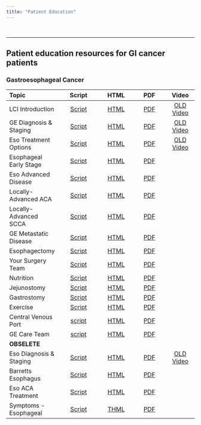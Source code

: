 ```yaml
---
title: "Patient Education"
---
```


<br/>

<hr/>

## Patient education resources for GI cancer patients

### Gastroesophageal Cancer

| Topic                    |                 Script                  |         HTML |        PDF                 |                        Video                         |
|:----------------|:-------------------:|:---------------:|:---------------:|:------------:|
| LCI Introduction         |  [Script](lci_intro_slides.html)     |       [HTML](lci_intro.html) | [PDF](lci_intro.pdf)  | [OLD Video](https://www.youtube.com/watch?v=aDkgurq17wE) |
| GE Diagnosis & Staging   |  [Script](ge_dx_staging_slides.html) | [HTML](ge_dx_staging.html) | [PDF](ge_dx_staging.pdf) | [OLD Video](https://www.youtube.com/watch?v=aDkgurq17wE) |
| Eso Treatment Options    | [Script](eso_rx_options_slides.html)  | [HTML](esx_tx_options.html) | [PDF](eso_rx_options.pdf) | [OLD Video](https://www.youtube.com/watch?v=Tk8cp3uL-lU) |
| Esophageal Early Stage   | [Script](eso_early_slides.html)  |  [HTML](eso_early.html) | [PDF](eso_early.pdf)    |           |
| Eso Advanced Disease    |  [Script](eso_advanced_slides.html)  | [HTML](eso_advanced.html) | [PDF](eso_advanced.pdf)  |   
| Locally-Advanced ACA   | [Script](eso_aca_locally_advanced_slides.html) | [HTML](eso_aca_locally_advanced.html) | [PDF](eso_aca_locally_advanced.pdf) | |
| Locally-Advanced SCCA  | [Script](eso_scca_locally_advanced_slides.html) | [HTML](eso_scca_locally_advanced.html) | [PDF](eso_scca_locally_advanced.pdf) | |
| GE Metastatic Disease       | [Script](ge_metastatic_slides.html)  | [HTML](ge_metastatic.html) | [PDF](ge_metastatic.pdf)  |  |
| Esophagectomy|[Script](eso_surgery_slides.html)   |  [HTML](eso_surgery.html) | [PDF](eso_surgery.pdf)   |               |
| Your Surgery Team      | [Script](surgeon_slides.html)     |    [HTML](surgeon.html) | [PDF](surgeon.pdf)     |        |
| Nutrition              |[Script](nutrition_slides.html)    | [HTML](nutrition.html) |  [PDF](nutrition.pdf)    |        |
| Jejunostomy            |[Script](jejunostomy_slides.html) | [HTML](jejunostomy.html)  | [PDF](jejunostomy.pdf)  |                                  |
| Gastrostomy            |[Script](gastrostomy_slides.html)   | [HTML](gastrostomy.html) | [PDF](gastrostomy.pdf)   |                                 |
| Exercise               |[Script](exercise_slides.html)    | [HTML](exercise.html) |  [PDF](exercise.pdf)    |                        |
| Central Venous Port   |[script](cv_port_slides.html)      |      [HTML](cv_port.html)      | [PDF](cv_port.pdf) | |                            |
| GE Care Team           |[script](ge_care_team_slides.html)      |      [HTML](ge_care_team.html)      | [PDF](ge_care_team.pdf) | |                |
| **OBSELETE**|
| Eso Diagnosis & Staging   |  [Script](eso_dx_staging_slides.html) | [HTML](eso_dx_staging.html) | [PDF](eso_dx_staging.pdf) | [OLD Video](https://www.youtube.com/watch?v=aDkgurq17wE) |
| Barretts Esophagus       | [Script](eso_barretts_slides.html)   | [HTML](eso_barretts.html) | [PDF](eso_barretts.pdf)  |  |
| Eso ACA Treatment       | [Script](eso_aca_rx_slides.html)  |  [HTML](eso_aca_rx.html) | [PDF](eso_aca_rx.pdf)    |                |
| Symptoms - Esophageal  |[Script](eso_symptoms_slides.html)     | [THML](eso_symptoms.html) |    [PDF](eso_symptoms.pdf)     |                 |